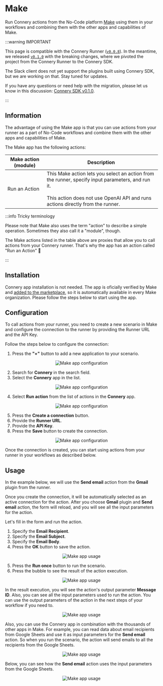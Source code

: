 # Make

Run Connery actions from the No-Code platform [Make](https://www.make.com/) using them in your workflows and combining them with the other apps and capabilities of Make.

:::warning IMPORTANT

This page is compatible with the Connery Runner ([`v0.0.8`](https://github.com/connery-io/connery/releases/tag/v0.0.8)).
In the meantime, we released [`v0.1.0`](https://github.com/connery-io/connery/releases/tag/v0.1.0) with the breaking changes, where we pivoted the project from the Connery Runner to the Connery SDK.

The Slack client does not yet support the plugins built using Connery SDK, but we are working on that.
Stay tuned for updates.

If you have any questions or need help with the migration, please let us know in this discussion: [Connery SDK v0.1.0](https://github.com/connery-io/connery/discussions/109).

:::

## Information

The advantage of using the Make app is that you can use actions from your runner as a part of No-Code workflows and combine them with the other apps and capabilities of Make.

The Make app has the following actions:

| Make action (module) | Description                                                                                                                                                                               |
| -------------------- | ----------------------------------------------------------------------------------------------------------------------------------------------------------------------------------------- |
| Run an Action        | This Make action lets you select an action from the runner, specify input parameters, and run it.<br/><br/>This action does not use OpenAI API and runs actions directly from the runner. |

:::info Tricky terminology

Please note that Make also uses the term "action" to describe a simple operation. Sometimes they also call it a "module", though.

The Make actions listed in the table above are proxies that allow you to call actions from your Connery runner.
That's why the app has an action called "Run an Action" 🤭

:::

## Installation

Connery app installation is not needed.
The app is oficially verified by Make and [added to the marketplace](https://www.make.com/en/integrations/connery),
so it is automatically available in every Make organization.
Please follow the steps below to start using the app.

## Configuration

To call actions from your runner, you need to create a new scenario in Make and
configure the connection to the runner by providing the Runner URL and the API Key.

Follow the steps below to configure the connection:

1. Press the **"+"** button to add a new application to your scenario.

<p align="center">
  <img src="/img/make/create-scenario1.png" alt="Make app configuration" />
</p>

2. Search for **Connery** in the search field.
3. Select the **Connery** app in the list.

<p align="center">
  <img src="/img/make/create-scenario2.png" alt="Make app configuration" />
</p>

4. Select **Run action** from the list of actions in the **Connery** app.

<p align="center">
  <img src="/img/make/create-scenario3.png" alt="Make app configuration" />
</p>

5. Press the **Create a connection** button.
6. Provide the **Runner URL**.
7. Provide the **API Key**.
8. Press the **Save** button to create the connection.

<p align="center">
  <img src="/img/make/create-scenario4.png" alt="Make app configuration" />
</p>

Once the connection is created, you can start using actions from your runner in your workflows as described below.

## Usage

In the example below, we will use the **Send email** action from the **Gmail** plugin from the runner.

Once you create the connection, it will be automatically selected as an active connection for the action.
After you choose **Gmail** plugin and **Send email** action,
the form will reload, and you will see all the input parameters for the action.

Let's fill in the form and run the action.

1. Specify the **Email Recipient**.
2. Specify the **Email Subject**.
3. Specify the **Email Body**.
4. Press the **OK** button to save the action.

<p align="center">
  <img src="/img/make/create-scenario5.png" alt="Make app usage" />
</p>

5. Press the **Run once** button to run the scenario.
6. Press the bubble to see the result of the action execution.

<p align="center">
  <img src="/img/make/create-scenario6.png" alt="Make app usage" />
</p>

In the result execution, you will see the action's output parameter **Message ID**.
Also, you can see all the input parameters used to run the action.
You can use the output parameters of the action in the next steps of your workflow if you need to.

<p align="center">
  <img src="/img/make/create-scenario7.png" alt="Make app usage" />
</p>

Also, you can use the Connery app in combination with the thousands of other apps in Make.
For example, you can read data about email recipients from Google Sheets and use it as input parameters for the **Send email** action.
So when you run the scenario, the action will send emails to all the recipients from the Google Sheets.

<p align="center">
  <img src="/img/make/create-scenario8.png" alt="Make app usage" />
</p>

Below, you can see how the **Send email** action uses the input parameters from the Google Sheets.

<p align="center">
  <img src="/img/make/create-scenario9.png" alt="Make app usage" />
</p>
